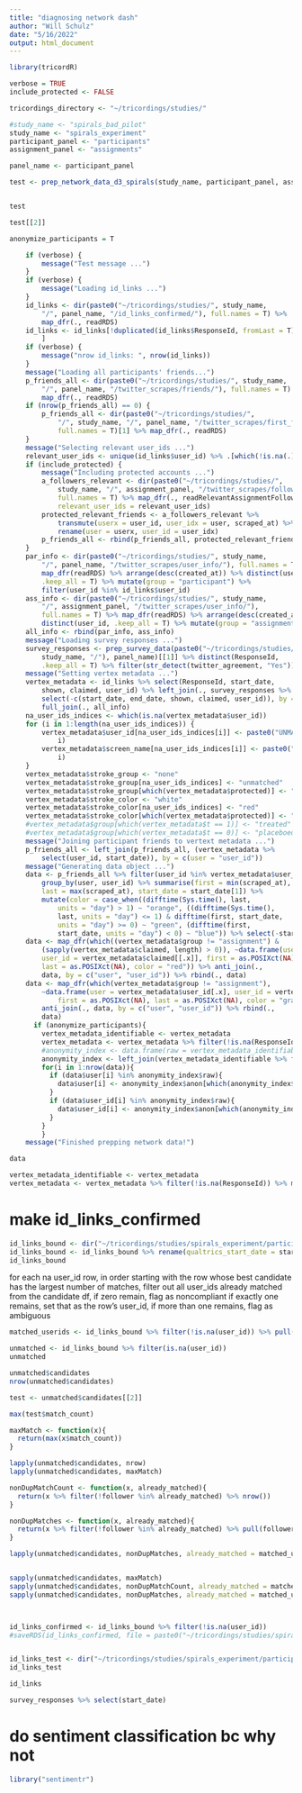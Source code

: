 ```yaml
---
title: "diagnosing network dash"
author: "Will Schulz"
date: "5/16/2022"
output: html_document
---
```


```r
library(tricordR)

```


```r
verbose = TRUE
include_protected <- FALSE

```


```r
tricordings_directory <- "~/tricordings/studies/"

#study_name <- "spirals_bad_pilot"
study_name <- "spirals_experiment"
participant_panel <- "participants"
assignment_panel <- "assignments"

panel_name <- participant_panel
```


```r
test <- prep_network_data_d3_spirals(study_name, participant_panel, assignment_panel, include_protected = F)


test

test[[2]]
```


```r

anonymize_participants = T

    if (verbose) {
        message("Test message ...")
    }
    if (verbose) {
        message("Loading id_links ...")
    }
    id_links <- dir(paste0("~/tricordings/studies/", study_name, 
        "/", panel_name, "/id_links_confirmed/"), full.names = T) %>% 
        map_dfr(., readRDS)
    id_links <- id_links[!duplicated(id_links$ResponseId, fromLast = T), 
        ]
    if (verbose) {
        message("nrow id_links: ", nrow(id_links))
    }
    message("Loading all participants' friends...")
    p_friends_all <- dir(paste0("~/tricordings/studies/", study_name, 
        "/", panel_name, "/twitter_scrapes/friends/"), full.names = T) %>% 
        map_dfr(., readRDS)
    if (nrow(p_friends_all) == 0) {
        p_friends_all <- dir(paste0("~/tricordings/studies/", 
            "/", study_name, "/", panel_name, "/twitter_scrapes/first_friends/"), 
            full.names = T)[1] %>% map_dfr(., readRDS)
    }
    message("Selecting relevant user_ids ...")
    relevant_user_ids <- unique(id_links$user_id) %>% .[which(!is.na(.))]
    if (include_protected) {
        message("Including protected accounts ...")
        a_followers_relevant <- dir(paste0("~/tricordings/studies/", 
            study_name, "/", assignment_panel, "/twitter_scrapes/followers/"), 
            full.names = T) %>% map_dfr(., readRelevantAssignmentFollowers, 
            relevant_user_ids = relevant_user_ids)
        protected_relevant_friends <- a_followers_relevant %>% 
            transmute(userx = user_id, user_idx = user, scraped_at) %>% 
            rename(user = userx, user_id = user_idx)
        p_friends_all <- rbind(p_friends_all, protected_relevant_friends)
    }
    par_info <- dir(paste0("~/tricordings/studies/", study_name, 
        "/", panel_name, "/twitter_scrapes/user_info/"), full.names = T) %>% 
        map_dfr(readRDS) %>% arrange(desc(created_at)) %>% distinct(user_id, 
        .keep_all = T) %>% mutate(group = "participant") %>% 
        filter(user_id %in% id_links$user_id)
    ass_info <- dir(paste0("~/tricordings/studies/", study_name, 
        "/", assignment_panel, "/twitter_scrapes/user_info/"), 
        full.names = T) %>% map_dfr(readRDS) %>% arrange(desc(created_at)) %>% 
        distinct(user_id, .keep_all = T) %>% mutate(group = "assignment")
    all_info <- rbind(par_info, ass_info)
    message("Loading survey responses ...")
    survey_responses <- prep_survey_data(paste0("~/tricordings/studies/", 
        study_name, "/"), panel_name)[[1]] %>% distinct(ResponseId, 
        .keep_all = T) %>% filter(str_detect(twitter_agreement, "Yes"))#change 1
    message("Setting vertex metadata ...")
    vertex_metadata <- id_links %>% select(ResponseId, start_date, 
        shown, claimed, user_id) %>% left_join(., survey_responses %>% 
        select(-c(start_date, end_date, shown, claimed, user_id)), by = "ResponseId") %>%  #change 2
        full_join(., all_info)
    na_user_ids_indices <- which(is.na(vertex_metadata$user_id))
    for (i in 1:length(na_user_ids_indices)) {
        vertex_metadata$user_id[na_user_ids_indices[i]] <- paste0("UNMATCHED_", 
            i)
        vertex_metadata$screen_name[na_user_ids_indices[i]] <- paste0("UNMATCHED_", 
            i)
    }
    vertex_metadata$stroke_group <- "none"
    vertex_metadata$stroke_group[na_user_ids_indices] <- "unmatched"
    vertex_metadata$stroke_group[which(vertex_metadata$protected)] <- "protected"
    vertex_metadata$stroke_color <- "white"
    vertex_metadata$stroke_color[na_user_ids_indices] <- "red"
    vertex_metadata$stroke_color[which(vertex_metadata$protected)] <- "orange"
    #vertex_metadata$group[which(vertex_metadata$t == 1)] <- "treated"
    #vertex_metadata$group[which(vertex_metadata$t == 0)] <- "placeboed"
    message("Joining participant friends to vertext metadata ...")
    p_friends_all <- left_join(p_friends_all, (vertex_metadata %>% 
        select(user_id, start_date)), by = c(user = "user_id"))
    message("Generating data object ...")
    data <- p_friends_all %>% filter(user_id %in% vertex_metadata$user_id) %>% 
        group_by(user, user_id) %>% summarise(first = min(scraped_at), 
        last = max(scraped_at), start_date = start_date[1]) %>% 
        mutate(color = case_when((difftime(Sys.time(), last, 
            units = "day") > 1) ~ "orange", ((difftime(Sys.time(), 
            last, units = "day") <= 1) & difftime(first, start_date, 
            units = "day") >= 0) ~ "green", (difftime(first, 
            start_date, units = "day") < 0) ~ "blue")) %>% select(-start_date)
    data <- map_dfr(which((vertex_metadata$group != "assignment") & 
        (sapply(vertex_metadata$claimed, length) > 0)), ~data.frame(user = vertex_metadata$user_id[.x], 
        user_id = vertex_metadata$claimed[[.x]], first = as.POSIXct(NA), 
        last = as.POSIXct(NA), color = "red")) %>% anti_join(., 
        data, by = c("user", "user_id")) %>% rbind(., data)
    data <- map_dfr(which(vertex_metadata$group != "assignment"), 
        ~data.frame(user = vertex_metadata$user_id[.x], user_id = vertex_metadata$shown[[.x]], 
            first = as.POSIXct(NA), last = as.POSIXct(NA), color = "gray")) %>% 
        anti_join(., data, by = c("user", "user_id")) %>% rbind(., 
        data)
      if (anonymize_participants){
        vertex_metadata_identifiable <- vertex_metadata
        vertex_metadata <- vertex_metadata %>% filter(!is.na(ResponseId)) %>% mutate(user_id = paste0("ANON_", 1:nrow(.)), screen_name = paste0("ANON_", 1:nrow(.)))
        #anonymity_index <- data.frame(raw = vertex_metadata_identifiable$user_id, anonymized = vertex_metadata$user_id)
        anonymity_index <- left_join(vertex_metadata_identifiable %>% filter(!is.na(ResponseId)) %>% select(ResponseId, user_id), vertex_metadata %>% select(ResponseId, user_id), by = c("ResponseId" = "ResponseId")) %>% select(-ResponseId) %>% rename(raw = user_id.x, anon = user_id.y)
        for(i in 1:nrow(data)){
          if (data$user[i] %in% anonymity_index$raw){
            data$user[i] <- anonymity_index$anon[which(anonymity_index$raw==data$user[i])]
          }
          if (data$user_id[i] %in% anonymity_index$raw){
            data$user_id[i] <- anonymity_index$anon[which(anonymity_index$raw==data$user_id[i])]
          }
        }
        }
    message("Finished prepping network data!")
```

```r
data

```


```r
vertex_metadata_identifiable <- vertex_metadata
vertex_metadata <- vertex_metadata %>% filter(!is.na(ResponseId)) %>% mutate(user_id = paste0("ANON_", 1:nrow(.)), screen_name = paste0("ANON_", 1:nrow(.)))
```





# make id_links_confirmed

```r
id_links_bound <- dir("~/tricordings/studies/spirals_experiment/participants/id_links/", full.names = T) %>% map_dfr(., readRDS)
id_links_bound <- id_links_bound %>% rename(qualtrics_start_date = start_date, qualtrics_end_date = end_date)
id_links_bound
```


for each na user_id row, 
in order starting with the row whose best candidate has the largest number of matches,
filter out all user_ids already matched from the candidate df,
if zero remain, flag as noncompliant
if exactly one remains, set that as the row's user_id,
if more than one remains, flag as ambiguous


```r
matched_userids <- id_links_bound %>% filter(!is.na(user_id)) %>% pull(user_id)

unmatched <- id_links_bound %>% filter(is.na(user_id))
unmatched

```


```r
unmatched$candidates
nrow(unmatched$candidates)

test <- unmatched$candidates[[2]]

max(test$match_count)

maxMatch <- function(x){
  return(max(x$match_count))
}

lapply(unmatched$candidates, nrow)
lapply(unmatched$candidates, maxMatch)

nonDupMatchCount <- function(x, already_matched){
  return(x %>% filter(!follower %in% already_matched) %>% nrow())
}

nonDupMatches <- function(x, already_matched){
  return(x %>% filter(!follower %in% already_matched) %>% pull(follower))
}

lapply(unmatched$candidates, nonDupMatches, already_matched = matched_userids)


sapply(unmatched$candidates, maxMatch)
sapply(unmatched$candidates, nonDupMatchCount, already_matched = matched_userids)
sapply(unmatched$candidates, nonDupMatches, already_matched = matched_userids)
```


```r


```


```r


```


```r
id_links_confirmed <- id_links_bound %>% filter(!is.na(user_id))
#saveRDS(id_links_confirmed, file = paste0("~/tricordings/studies/spirals_experiment/participants/id_links_confirmed/id_links",timeCode(),".rds"))

```


```r


```



```r
id_links_test <- dir("~/tricordings/studies/spirals_experiment/participants/id_links/", full.names = T)[1] %>% map_dfr(., readRDS)
id_links_test
```



```r
id_links

```


```r
survey_responses %>% select(start_date)

```


# do sentiment classification bc why not

```r
library("sentimentr")

```


```r


```


```r


```


```r


```


```r


```


```r


```


```r


```


